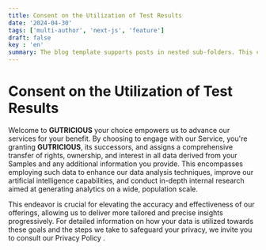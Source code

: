 ```yaml
---
title: Consent on the Utilization of Test Results
date: '2024-04-30'
tags: ['multi-author', 'next-js', 'feature']
draft: false
key : 'en'
summary: The blog template supports posts in nested sub-folders. This can be used to group posts of similar content e.g. a multi-part course.
---
```


# Consent on the Utilization of Test Results

Welcome to **GUTRICIOUS** your choice empowers us to advance our services for your benefit. By choosing to engage with our Service, you're granting **GUTRICIOUS**, its successors, and assigns a comprehensive transfer of rights, ownership, and interest in all data derived from your Samples and any additional information you provide. This encompasses employing such data to enhance our data analysis techniques, improve our artificial intelligence capabilities, and conduct in-depth internal research aimed at generating analytics on a wide, population scale.

This endeavor is crucial for elevating the accuracy and effectiveness of our offerings, allowing us to deliver more tailored and precise insights progressively. For detailed information on how your data is utilized towards these goals and the steps we take to safeguard your privacy, we invite you to consult our Privacy Policy
.
